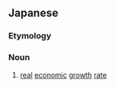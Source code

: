 ==Japanese==
{{ja-kanjitab|じつ|しつ|けい|さい|せい|ちょう|りつ|k1=じっ|k4=ざい|yomi=o}}

===Etymology===
{{suffix|実質経済成長|率|t1=real economic growth|t2=rate|lang=ja|sort=しっしつけいざいせいちょうりつ'}}

===Noun===
{{ja-noun|じっしつけいざいせいちょうりつ}}
# {{lb|ja|economics|sort=しっしつけいざいせいちょうりつ'}} [[real]] [[economic]] [[growth]] [[rate]]